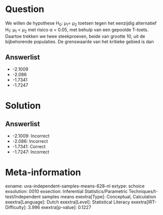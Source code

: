 Question
========

We willen de hypothese H~0~: μ~1~= μ~2~ toetsen tegen het eenzijdig
alternatief H~1~: μ~1~ \< μ~2~ met risico α = 0.05, met behulp van een
gepoolde T-toets. Daartoe trekken we twee steekproeven, beide van
grootte 10, uit de bijbehorende populaties. De grenswaarde van het
kritieke gebied is dan

Answerlist
----------

* -2.1009
* -2.086
* -1.7341
* -1.7247

Solution
========

Answerlist
----------

* -2.1009: Incorrect
* -2.086: Incorrect
* -1.7341: Correct
* -1.7247: Incorrect

Meta-information
================
exname: uva-independent-samples-means-628-nl
extype: schoice
exsolution: 0010
exsection: Inferential Statistics/Parametric Techniques/t-test/Independent samples means
exextra[Type]: Conceptual, Calculation
exextra[Language]: Dutch
exextra[Level]: Statistical Literacy
exextra[IRT-Difficulty]: 3.996
exextra[p-value]: 0.1227
